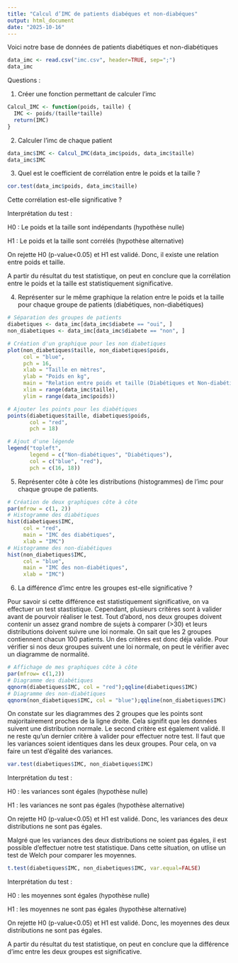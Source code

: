 ---
title: "Calcul d’IMC de patients diabéques et non-diabéques"
output: html_document
date: "2025-10-16"
---
Voici notre base de données de patients diabétiques et non-diabétiques

```{r, echo=FALSE}
data_imc <- read.csv("imc.csv", header=TRUE, sep=";")
data_imc
```

Questions : 

1) Créer une fonction permettant de calculer l’imc
```{r}
Calcul_IMC <- function(poids, taille) {
  IMC <- poids/(taille*taille)
  return(IMC)
}
```

2) Calculer l’imc de chaque patient
```{r}
data_imc$IMC <- Calcul_IMC(data_imc$poids, data_imc$taille)
data_imc$IMC
```


3) Quel est le coefficient de corrélation entre le poids et la taille ? 
```{r}
cor.test(data_imc$poids, data_imc$taille)
```

Cette corrélation est-elle significative ?

Interprétation du test : 

H0 : Le poids et la taille sont indépendants (hypothèse nulle) 

H1 : Le poids et la taille sont corrélés (hypothèse alternative) 

On rejette H0 (p-value<0.05) et H1 est validé. Donc, il existe une relation entre poids et taille.

A partir du résultat du test statistique, on peut en conclure que la corrélation entre le poids et la taille est statistiquement significative.

4) Représenter sur le même graphique la relation entre le poids et la taille pour chaque groupe de patients (diabétiques, non-diabétiques)

```{r, echo=FALSE}
# Séparation des groupes de patients
diabetiques <- data_imc[data_imc$diabete == "oui", ]
non_diabetiques <- data_imc[data_imc$diabete == "non", ]

# Création d'un graphique pour les non diabetiques
plot(non_diabetiques$taille, non_diabetiques$poids, 
     col = "blue", 
     pch = 16,  
     xlab = "Taille en mètres", 
     ylab = "Poids en kg", 
     main = "Relation entre poids et taille (Diabétiques et Non-diabétiques)",
     xlim = range(data_imc$taille), 
     ylim = range(data_imc$poids))

# Ajouter les points pour les diabétiques
points(diabetiques$taille, diabetiques$poids, 
       col = "red", 
       pch = 18)  

# Ajout d'une légende
legend("topleft", 
       legend = c("Non-diabétiques", "Diabétiques"), 
       col = c("blue", "red"), 
       pch = c(16, 18))
```

5) Représenter côte à côte les distributions (histogrammes) de l’imc pour chaque groupe de patients. 

```{r}
# Création de deux graphiques côte à côte
par(mfrow = c(1, 2))  
# Histogramme des diabétiques
hist(diabetiques$IMC, 
     col = "red", 
     main = "IMC des diabétiques", 
     xlab = "IMC")
# Histogramme des non-diabétiques
hist(non_diabetiques$IMC, 
     col = "blue", 
     main = "IMC des non-diabétiques", 
     xlab = "IMC")
```

6) La différence d’imc entre les groupes est-elle significative ?

Pour savoir si cette différence est statistiquement significative, on va effectuer un test stastistique. Cependant, plusieurs critères sont à valider avant de pourvoir réaliser le test. Tout d'abord, nos deux groupes doivent contenir un assez grand nombre de sujets à comparer (>30) et leurs distributions doivent suivre une loi normale. On sait que les 2 groupes contiennent chacun 100 patients. Un des critères est donc déja valide. Pour vérifier si nos deux groupes suivent une loi normale, on peut le vérifier avec un diagramme de normalité.

```{r}
# Affichage de mes graphiques côte à côte
par(mfrow= c(1,2))
# Diagramme des diabétiques
qqnorm(diabetiques$IMC, col = "red");qqline(diabetiques$IMC)
# Diagramme des non-diabétiques
qqnorm(non_diabetiques$IMC, col = "blue");qqline(non_diabetiques$IMC)
```

On constate sur les diagrammes des 2 groupes que les points sont majoritairement proches de la ligne droite. Cela signifit que les données suivent une distribution normale. Le second critère est également validé. Il ne reste qu'un dernier critère à valider pour effectuer notre test. Il faut que les variances soient identiques dans les deux groupes. Pour cela, on va faire un test d'égalité des variances.

```{r}
var.test(diabetiques$IMC, non_diabetiques$IMC)
```

Interprétation du test : 

H0 : les variances sont égales (hypothèse nulle) 

H1 : les variances ne sont pas égales (hypothèse alternative) 

On rejette H0 (p-value<0.05) et H1 est validé. Donc, les variances des deux distributions ne sont pas égales.

Malgré que les variances des deux distributions ne soient pas égales, il est possible d'effectuer notre test statistique. Dans cette situation, on utlise un test de Welch pour comparer les moyennes.
```{r}
t.test(diabetiques$IMC, non_diabetiques$IMC, var.equal=FALSE)
```

Interprétation du test : 

H0 : les moyennes sont égales (hypothèse nulle) 

H1 : les moyennes ne sont pas égales (hypothèse alternative) 

On rejette H0 (p-value<0.05) et H1 est validé. Donc, les moyennes des deux distributions ne sont pas égales.

A partir du résultat du test statistique, on peut en conclure que la différence d'imc entre les deux groupes est significative.

